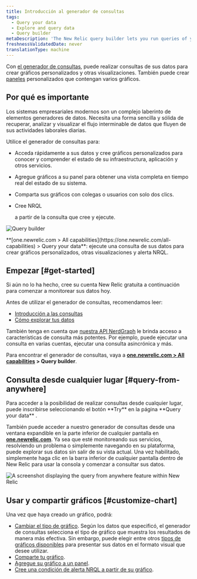 ```yaml
---
title: Introducción al generador de consultas
tags:
  - Query your data
  - Explore and query data
  - Query builder
metaDescription: 'The New Relic query builder lets you run queries of your data, build charts and other visualizations, and share charts.'
freshnessValidatedDate: never
translationType: machine
---
```




Con [el generador de consultas](https://one.newrelic.com/data-exploration/query-builder), puede realizar consultas de sus datos para crear gráficos personalizados y otras visualizaciones. También puede crear [paneles](/docs/dashboards/manage-your-dashboard/manage-your-dashboard#dash-create-chart) personalizados que contengan varios gráficos.

## Por qué es importante

Los sistemas empresariales modernos son un complejo laberinto de elementos generadores de datos. Necesita una forma sencilla y sólida de recuperar, analizar y visualizar el flujo interminable de datos que fluyen de sus actividades laborales diarias.

Utilice el generador de consultas para:

* Acceda rápidamente a sus datos y cree gráficos personalizados para conocer y comprender el estado de su infraestructura, aplicación y otros servicios.

* Agregue gráficos a su panel para obtener una vista completa en tiempo real del estado de su sistema.

* Comparta sus gráficos con colegas o usuarios con solo dos clics.

* Cree NRQL

  <InlinePopover type="alerts"/>

  a partir de la consulta que cree y ejecute.

<img
  title="Query builder"
  alt="Query builder"
  src={queriesNrqlQueryBuilder}
/>

<figcaption>
  <DNT>**[one.newrelic.com > All capabilities](https://one.newrelic.com/all-capabilities) > Query your data**</DNT>: ejecute una consulta de sus datos para crear gráficos personalizados, otras visualizaciones y alerta NRQL.
</figcaption>

## Empezar [#get-started]

Si aún no lo ha hecho, cree su cuenta New Relic gratuita a continuación para comenzar a monitorear sus datos hoy.

Antes de utilizar el generador de consultas, recomendamos leer:

* [Introducción a las consultas](/docs/telemetry-data-platform/ingest-manage-data/understand-data/introduction-querying-new-relic-data)
* [Cómo explorar tus datos](/docs/query-your-data/explore-query-data/explore-data/introduction-data-explorer)

También tenga en cuenta que [nuestra API NerdGraph](/docs/apis/nerdgraph/examples/nerdgraph-nrql-tutorial) le brinda acceso a características de consulta más potentes. Por ejemplo, puede ejecutar una consulta en varias cuentas, ejecutar una consulta asincrónica y más.

Para encontrar el generador de consultas, vaya a <DNT>**[one.newrelic.com > All capabilities](https://one.newrelic.com/all-capabilities) > Query builder**</DNT>.

## Consulta desde cualquier lugar [#query-from-anywhere]

<Callout variant="tip">
  Para acceder a la posibilidad de realizar consultas desde cualquier lugar, puede inscribirse seleccionando el botón <DNT>**Try**</DNT> en la página <DNT>**Query your data**</DNT> .
</Callout>

También puede acceder a nuestro generador de consultas desde una ventana expandible en la parte inferior de cualquier pantalla en <DNT>**[one.newrelic.com](https://one.newrelic.com/all-capabilities)**</DNT>. Ya sea que esté monitoreando sus servicios, resolviendo un problema o simplemente navegando en su plataforma, puede explorar sus datos sin salir de su vista actual. Una vez habilitado, simplemente haga clic en la barra inferior de cualquier pantalla dentro de New Relic para usar la consola y comenzar a consultar sus datos.

<img
  title="Query from anywhere"
  alt="A screenshot displaying the query from anywhere feature within New Relic"
  src={queriesNrqlNrqlConsole}
/>

## Usar y compartir gráficos [#customize-chart]

Una vez que haya creado un gráfico, podrá:

* [Cambiar el tipo de gráfico](/docs/chart-builder/use-chart-builder/use-charts/use-your-charts#change-appearance). Según los datos que especificó, el generador de consultas selecciona el tipo de gráfico que muestra los resultados de manera más efectiva. Sin embargo, puede elegir entre otros [tipos de gráficos disponibles](/docs/insights/use-insights-ui/manage-dashboards/insights-chart-types) para presentar sus datos en el formato visual que desee utilizar.
* [Comparte tu gráfico](/docs/chart-builder/use-chart-builder/use-charts/use-your-charts#share-charts).
* [Agregue su gráfico a un panel](/docs/chart-builder/use-chart-builder/use-charts/use-your-charts#add-to-dashboard).
* [Cree una condición de alerta NRQL a partir de su gráfico](/docs/alerts-applied-intelligence/new-relic-alerts/alert-conditions/create-nrql-alert-conditions/#create-chart).